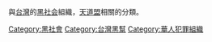 {{catmore}}
與[[台灣|台灣]]的[[黑社会|黑社会]]組織，[[天道盟|天道盟]]相關的分類。

[[Category:黑社會|Category:黑社會]]
[[Category:台灣黑幫|Category:台灣黑幫]]
[[Category:華人犯罪組織|Category:華人犯罪組織]]